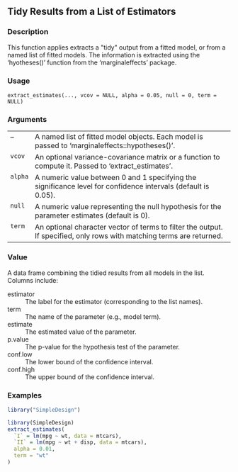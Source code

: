 ## Tidy Results from a List of Estimators {.unnumbered}


### Description

This function applies extracts a &quot;tidy&quot; output from a fitted model, or from a named list of fitted models.
The information is extracted using the 'hyotheses()' function from the 'marginaleffects' package.



### Usage

<pre><code class='language-R'>extract_estimates(..., vcov = NULL, alpha = 0.05, null = 0, term = NULL)
</code></pre>


### Arguments

<table>
<tr><td style = "white-space: nowrap; font-family: monospace; vertical-align: top"><code id="...">...</code></td>
<td>
A named list of fitted model objects. Each model is passed to 'marginaleffects::hypotheses()'.
</td></tr>
<tr><td style = "white-space: nowrap; font-family: monospace; vertical-align: top"><code id="vcov">vcov</code></td>
<td>
An optional variance-covariance matrix or a function to compute it. Passed to 'extract_estimates'.
</td></tr>
<tr><td style = "white-space: nowrap; font-family: monospace; vertical-align: top"><code id="alpha">alpha</code></td>
<td>
A numeric value between 0 and 1 specifying the significance level for confidence intervals (default is 0.05).
</td></tr>
<tr><td style = "white-space: nowrap; font-family: monospace; vertical-align: top"><code id="null">null</code></td>
<td>
A numeric value representing the null hypothesis for the parameter estimates (default is 0).
</td></tr>
<tr><td style = "white-space: nowrap; font-family: monospace; vertical-align: top"><code id="term">term</code></td>
<td>
An optional character vector of terms to filter the output. If specified, only rows with matching terms are returned.
</td></tr>
</table>


### Value

A data frame combining the tidied results from all models in the list.
Columns include:


<dl>
<dt>estimator</dt><dd>The label for the estimator (corresponding to the list names).
</dd>
<dt>term</dt><dd>The name of the parameter (e.g., model term).
</dd>
<dt>estimate</dt><dd>The estimated value of the parameter.
</dd>
<dt>p.value</dt><dd>The p-value for the hypothesis test of the parameter.
</dd>
<dt>conf.low</dt><dd>The lower bound of the confidence interval.
</dd>
<dt>conf.high</dt><dd>The upper bound of the confidence interval.
</dd>
</dl>



### Examples
```r
library("SimpleDesign")

library(SimpleDesign)
extract_estimates(
  `I` = lm(mpg ~ wt, data = mtcars),
  `II` = lm(mpg ~ wt + disp, data = mtcars),
  alpha = 0.01,
  term = "wt"
)



```
